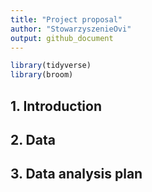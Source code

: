 ```yaml
---
title: "Project proposal"
author: "StowarzyszenieOvi"
output: github_document
---
```


```r
library(tidyverse)
library(broom)
```

## 1. Introduction



## 2. Data



## 3. Data analysis plan



